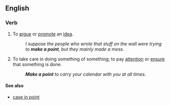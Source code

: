 ==English==

===Verb===
{{infl|en|verb|head=to [[make]] a [[point]]}}

# {{idiom}} To [[argue]] or [[promote]] an [[idea]].
#:''I suppose the people who wrote that stuff on the wall were trying to '''make a point''', but they mainly made a mess.''
# {{idiom}} To take care in doing something of something; to pay [[attention]] or [[ensure]] that something is done.
#:'''''Make a point''' to carry your calendar with you at all times.''

====See also====
* [[case in point]]
